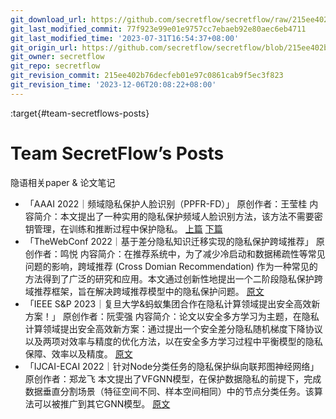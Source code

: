 ```yaml
---
git_download_url: https://github.com/secretflow/secretflow/raw/215ee402b76decfeb01e97c0861cab9f5ec3f823/docs/awesome-pets/tutorials/posts.md
git_last_modified_commit: 77f923e99e01e9757cc7ebaeb92e80aec6eb4711
git_last_modified_time: '2023-07-31T16:54:37+08:00'
git_origin_url: https://github.com/secretflow/secretflow/blob/215ee402b76decfeb01e97c0861cab9f5ec3f823/docs/awesome-pets/tutorials/posts.md
git_owner: secretflow
git_repo: secretflow
git_revision_commit: 215ee402b76decfeb01e97c0861cab9f5ec3f823
git_revision_time: '2023-12-06T20:08:22+08:00'
---
```


:target{#team-secretflows-posts}

# Team SecretFlow’s Posts

隐语相关paper & 论文笔记

- 「AAAI 2022｜频域隐私保护人脸识别（PPFR-FD）」
  原创作者：王莹桂
  内容简介：本文提出了一种实用的隐私保护频域人脸识别方法，该方法不需要密钥管理，在训练和推断过程中保护隐私。
  [上篇](https://mp.weixin.qq.com/s/sz5hzjxpQcRZui7C8PanGA)  [下篇](https://mp.weixin.qq.com/s/wLQAScgaeh1c7vbvZM2WdQ)
- 「TheWebConf 2022｜基于差分隐私知识迁移实现的隐私保护跨域推荐」
  原创作者：鸣悦
  内容简介：在推荐系统中，为了减少冷启动和数据稀疏性等常见问题的影响，跨域推荐 (Cross Domian Recommendation) 作为一种常见的方法得到了广泛的研究和应用。本文通过创新性地提出一个二阶段隐私保护跨域推荐框架，旨在解决跨域推荐模型中的隐私保护问题。
  [原文](https://mp.weixin.qq.com/s/d3brmq2PjUbm5V2OeYKc6w)
- 「IEEE S\&P 2023｜复旦大学&蚂蚁集团合作在隐私计算领域提出安全高效新方案！」
  原创作者：阮雯强
  内容简介：论文以安全多方学习为主题，在隐私计算领域提出安全高效新方案：通过提出一个安全差分隐私随机梯度下降协议以及两项对效率与精度的优化方法，以在安全多方学习过程中平衡模型的隐私保障、效率以及精度。
  [原文](https://mp.weixin.qq.com/s/jgXyBQz0PfHKJKWKh-XrzQ)
- 「IJCAI-ECAI 2022｜针对Node分类任务的隐私保护纵向联邦图神经网络」
  原创作者：郑龙飞
  本文提出了VFGNN模型，在保护数据隐私的前提下，完成数据垂直分割场景（特征空间不同、样本空间相同）中的节点分类任务。该算法可以被推广到其它GNN模型。
  [原文](https://mp.weixin.qq.com/s/0-II0_zWzV31RqjzgESPFw)
